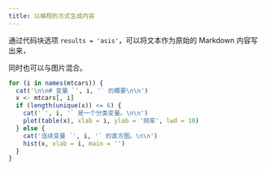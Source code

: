 ```yaml
---
title: 以编程的方式生成内容
---
```


通过代码块选项 `results = 'asis'`，可以将文本作为原始的 Markdown 内容写出来，

同时也可以与图片混合。

```r
for (i in names(mtcars)) {
  cat('\n\n# 变量 `', i, '` 的概要\n\n')
  x <- mtcars[, i]
  if (length(unique(x)) <= 6) {
    cat('`', i, '` 是一个分类变量。\n\n')
    plot(table(x), xlab = i, ylab = '频率', lwd = 10)
  } else {
    cat('连续变量 `', i, '` 的直方图。\n\n')
    hist(x, xlab = i, main = '')
  }
}
```

